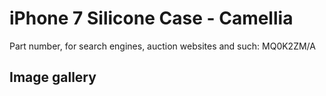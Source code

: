 # iPhone 7 Silicone Case - Camellia

Part number, for search engines, auction websites and such: MQ0K2ZM/A

## Image gallery

<div style={{ width: "768px" }}>
  <GalleryComponent
    images={[
      {
        original: "/everysource/MQ0K2",
        thumbnail: "/everypreview/MQ0K2",
      },
      {
        original: "/everysource/MQ0K2_AV1_GOLD",
        thumbnail: "/everypreview/MQ0K2_AV1_GOLD",
      },
      {
        original: "/everysource/MQ0K2_AV1_JET_BLACK",
        thumbnail: "/everypreview/MQ0K2_AV1_JET_BLACK",
      },
      {
        original: "/everysource/MQ0K2_AV1_RED",
        thumbnail: "/everypreview/MQ0K2_AV1_RED",
      },
      {
        original: "/everysource/MQ0K2_AV1_SILVER",
        thumbnail: "/everypreview/MQ0K2_AV1_SILVER",
      },
      {
        original: "/everysource/MQ0K2_AV2",
        thumbnail: "/everypreview/MQ0K2_AV2",
      }
    ]}
  />
</div>